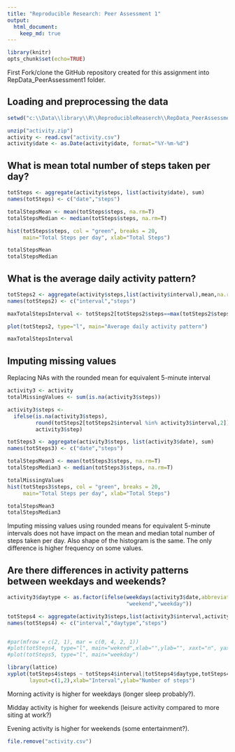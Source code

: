 ```yaml
---
title: "Reproducible Research: Peer Assessment 1"
output: 
  html_document:
    keep_md: true
---
```


```r
library(knitr)
opts_chunk$set(echo=TRUE)
```

First Fork/clone the GitHub repository created for this assignment into RepData_PeerAssessment1 folder.

## Loading and preprocessing the data

```r
setwd("c:\\Data\\library\\R\\ReproducibleReaserch\\RepData_PeerAssessment1")

unzip("activity.zip")
activity <- read.csv("activity.csv")
activity$date <- as.Date(activity$date, format="%Y-%m-%d")
```



## What is mean total number of steps taken per day?

```r
totSteps <- aggregate(activity$steps, list(activity$date), sum)
names(totSteps) <- c("date","steps")

totalStepsMean <- mean(totSteps$steps, na.rm=T)
totalStepsMedian <- median(totSteps$steps, na.rm=T)

hist(totSteps$steps, col = "green", breaks = 20, 
     main="Total Steps per day", xlab="Total Steps")

totalStepsMean
totalStepsMedian
```

## What is the average daily activity pattern?

```r
totSteps2 <- aggregate(activity$steps,list(activity$interval),mean,na.rm=T)
names(totSteps2) <- c("interval","steps")

maxTotalStepsInterval <- totSteps2[totSteps2$steps==max(totSteps2$steps),]

plot(totSteps2, type="l", main="Average daily activity pattern")

maxTotalStepsInterval
```

## Imputing missing values
Replacing NAs with the rounded mean for equivalent 5-minute interval
```r
activity3 <- activity
totalMissingValues <- sum(is.na(activity3$steps))

activity3$steps <- 
  ifelse(is.na(activity3$steps), 
         round(totSteps2[totSteps2$interval %in% activity3$interval,2]),
         activity3$step)

totSteps3 <- aggregate(activity3$steps, list(activity3$date), sum)
names(totSteps3) <- c("date","steps")

totalStepsMean3 <- mean(totSteps3$steps, na.rm=T)
totalStepsMedian3 <- median(totSteps3$steps, na.rm=T)

totalMissingValues
hist(totSteps3$steps, col = "green", breaks = 20, 
     main="Total Steps per day", xlab="Total Steps")

totalStepsMean3
totalStepsMedian3

```

Imputing missing values using rounded means for equivalent 5-minute intervals does not have impact on the mean and median total number of steps taken per day. Also shape of the histogram is the same. The only difference is higher frequency on some values.

## Are there differences in activity patterns between weekdays and weekends?
```r
activity3$daytype <- as.factor(ifelse(weekdays(activity3$date,abbreviate=T) %in% c("Sat","Sun"), 
                                      "weekend","weekday"))

totSteps4 <- aggregate(activity3$steps,list(activity3$interval,activity3$daytype),mean)
names(totSteps4) <- c("interval","daytype","steps")


#par(mfrow = c(2, 1), mar = c(0, 4, 2, 1))
#plot(totSteps4, type="l", main="wekend",xlab="",ylab="", xaxt="n", yaxt="n")
#plot(totSteps5, type="l", main="weekday")

library(lattice)
xyplot(totSteps4$steps ~ totSteps4$interval|totSteps4$daytype,totSteps4,type="l",
       layout=c(1,2),xlab="Interval",ylab="Number of steps")

```

Morning activity is higher for weekdays (longer sleep probably?).

Midday activity is higher for weekends (leisure activity compared to more siting at work?)

Evening activity is higher for weekends (some entertainment?). 

```r
file.remove("activity.csv")
```

